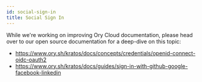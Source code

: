 ```yaml
---
id: social-sign-in
title: Social Sign In
---
```


While we're working on improving Ory Cloud documentation, please head over to
our open source documentation for a deep-dive on this topic:

- https://www.ory.sh/kratos/docs/concepts/credentials/openid-connect-oidc-oauth2
- https://www.ory.sh/kratos/docs/guides/sign-in-with-github-google-facebook-linkedin
